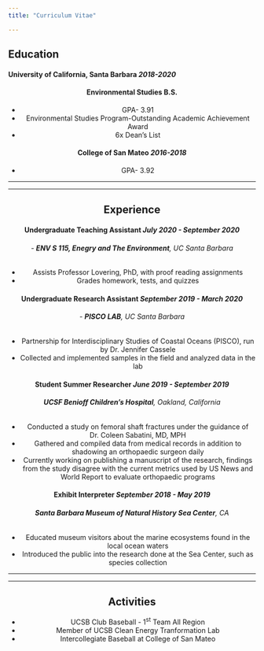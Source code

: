 ```yaml
---
title: "Curriculum Vitae"

---
```



## Education



#### **University of California, Santa Barbara**  *2018-2020*
<center>
#### Environmental Studies B.S.

* GPA- 3.91 
* Environmental Studies Program-Outstanding Academic Achievement Award
* 6x Dean's List

#### **College of San Mateo**  *2016-2018*
* GPA- 3.92

****
****

## Experience

#### **Undergraduate Teaching Assistant** *July 2020 - September 2020*
###### -  **ENV S 115, Enegry and The Environment**, *UC Santa Barbara*
* Assists Professor Lovering, PhD, with proof reading assignments
* Grades homework, tests, and quizzes

#### **Undergraduate Research Assistant** *September 2019 - March 2020* 
###### - **PISCO LAB**, *UC Santa Barbara* 

* Partnership for Interdisciplinary Studies of Coastal Oceans (PISCO), run by Dr. Jennifer Cassele
* Collected and implemented samples in the field and analyzed data in the lab

#### **Student Summer Researcher** *June 2019 - September 2019*
###### **UCSF Benioff Children's Hospital**, *Oakland, California*
* Conducted a study on femoral shaft fractures under the guidance of Dr. Coleen Sabatini, MD, MPH
* Gathered and compiled data from medical records in addition to shadowing an orthopaedic surgeon daily
* Currently working on publishing a manuscript of the research, findings from the study disagree with the current
metrics used by US News and World Report to evaluate orthopaedic programs

#### **Exhibit Interpreter** *September 2018 - May 2019*
###### **Santa Barbara Museum of Natural History Sea Center**, *CA*
* Educated museum visitors about the marine ecosystems found in the local ocean waters
* Introduced the public into the research done at the Sea Center, such as species collection

****
****
## Activities
* UCSB Club Baseball - 1^st^ Team All Region
* Member of UCSB Clean Energy Tranformation Lab
* Intercollegiate Baseball at College of San Mateo
